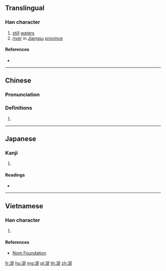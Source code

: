 {{character info/new}}
{{also|茅}}
==Translingual==

===Han character===
{{Han char|rn=85|rad=水|as=05|sn=8|four=37120|canj=EHHL|ids=⿰氵卯}}

# [[still]] [[water]]s
# [[river]] in [[Jiangsu]] [[province]]

====References====
* {{Han ref|kx=0616.160|dkj=17293|hdz=31591.030|uh=6CD6|ud=27862|bh=AA7D|bd=43645}}

----

==Chinese==
{{zh-forms}}

===Pronunciation===
{{zh-pron
|m=mǎo
|c=maau5
|mn=báu
|mc=y
|oc=y
|ma=
|cat=n,pn
}}

===Definitions===
{{zh-hanzi}}

# {{rfdef|lang=zh}}

----

==Japanese==

===Kanji===
{{ja-kanji|grade=|rs=水05}}

# {{defn|lang=ja|sort=水05}}

====Readings====
* {{ja-readings|on=[[ぼう]] (bō), [[みょう]] (myō), [[りゅう]] (ryū), [[ら]] (ra)|kun=}}

----

==Vietnamese==

===Han character===
{{vi-readings|rs=水05| hanviet = máu}}

# {{defn|lang=vi|sort=水05}}

====References====
*[http://nomfoundation.org/common/nom_details.php?codepoint=6cd6 Nom Foundation]

[[fr:泖]]
[[hu:泖]]
[[mg:泖]]
[[pl:泖]]
[[th:泖]]
[[zh:泖]]